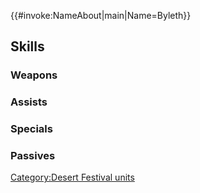 {{#invoke:NameAbout|main|Name=Byleth}}{{HeroPage Tabs}}
{{Hero Infobox
|Name=Byleth
|Title=Fount of Learning
|WeaponType=Blue Tome
|MoveType=Infantry
|Person=Byleth M
|Origin=Fire Emblem: Three Houses
|Gender=Male
|actorEN=Zach Aguilar
|actorJP=小林裕介
|artist=Azusa
|additionDate=January 10, 2023
|releaseDate=January 10, 2023
|cv1=12
|cv2=100100
|TagID=カダインベレト
|InternalID=902
|Properties=special
|description=Byleth, dressed in the robes of the Khadein school of magic, with plans to demonstrate the teaching methods of Garreg Mach. Appears in Fire Emblem: Three Houses.
}}
{{Stats Page
|Lv1HP=18|Lv1ATK=12|Lv1SPD=14|Lv1DEF=3|Lv1RES=4
|GRHP=50|GRATK=70|GRSPD=70|GRDEF=50|GRRES=50
}}
==Skills==
===Weapons===
{{Weapons Table
|weapon1=Thunder
|weapon1Default=1
|weapon1Unlock=1
|weapon2=Elthunder
|weapon2Default=2
|weapon2Unlock=2
|weapon3=Thoron
|weapon3Default=4
|weapon3Unlock=3
|weapon4=Guide's Hourglass
|weapon4Default=5
|weapon4Unlock=5
}}
===Assists===
{{Assists Table}}
===Specials===
{{Specials Table
|special1=Dragon Gaze
|special1Default=4
|special1Unlock=3
|special2=Draconic Aura
|special2Unlock=4
|special3=Sublime Heaven
|special3Unlock=5
}}
===Passives===
{{Passives Table
|passiveA1=Spd/Res Finish 1
|passiveA2=Spd/Res Finish 2
|passiveA3=Spd/Res Finish 3
|passiveA1Unlock=1
|passiveA2Unlock=2
|passiveA3Unlock=4
|passiveB1=Lull Spd/Res 1
|passiveB2=Lull Spd/Res 2
|passiveB3=Lull Spd/Res 3
|passiveB1Unlock=3
|passiveB2Unlock=4
|passiveB3Unlock=5
}}
{{Heroes Navbox}}
[[Category:Desert Festival units]]